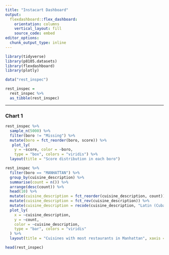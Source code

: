 ```yaml
---
title: "Instacart Dashboard"
output: 
  flexdashboard::flex_dashboard:
    orientation: columns
    vertical_layout: fill
    source_code: embed
editor_options: 
  chunk_output_type: inline
---
```


```r
library(tidyverse)
library(p8105.datasets)
library(flexdashboard)
library(plotly)
```


```r
data("rest_inspec")

rest_inspec = 
  rest_inspec %>% 
  as_tibble(rest_inspec)
```


-------------------------------------------------------------------------------

### Chart 1

```r
rest_inspec %>%
  sample_n(5000) %>%
  filter(boro != "Missing") %>%
  mutate(boro = fct_reorder(boro, score)) %>%
   plot_ly(
    y = ~score, color = ~boro,
    type = "box", colors = "viridis") %>%
  layout(title = "Score distribution in each boro")

```

```r
rest_inspec %>%
  filter(boro == "MANHATTAN") %>%
  group_by(cuisine_description) %>%
  summarise(count = n()) %>%
  arrange(desc(count)) %>%
  head(10) %>%
  mutate(cuisine_description = fct_reorder(cuisine_description, count)) %>%
  mutate(cuisine_description = fct_rev(cuisine_description)) %>%
  mutate(cuisine_description = recode(cuisine_description, "Latin (Cuban, Dominican, Puerto Rican, South & Central American)" = "Latin")) %>%
  plot_ly(
    x = ~cuisine_description,
    y = ~count,
    color = ~cuisine_description,
    type = "bar", colors = "viridis"
  ) %>%
  layout(title = "Cuisines with most restaurants in Manhattan", xaxis = list(title = "Cuisine"))
```

```r
head(rest_inspec)
```

